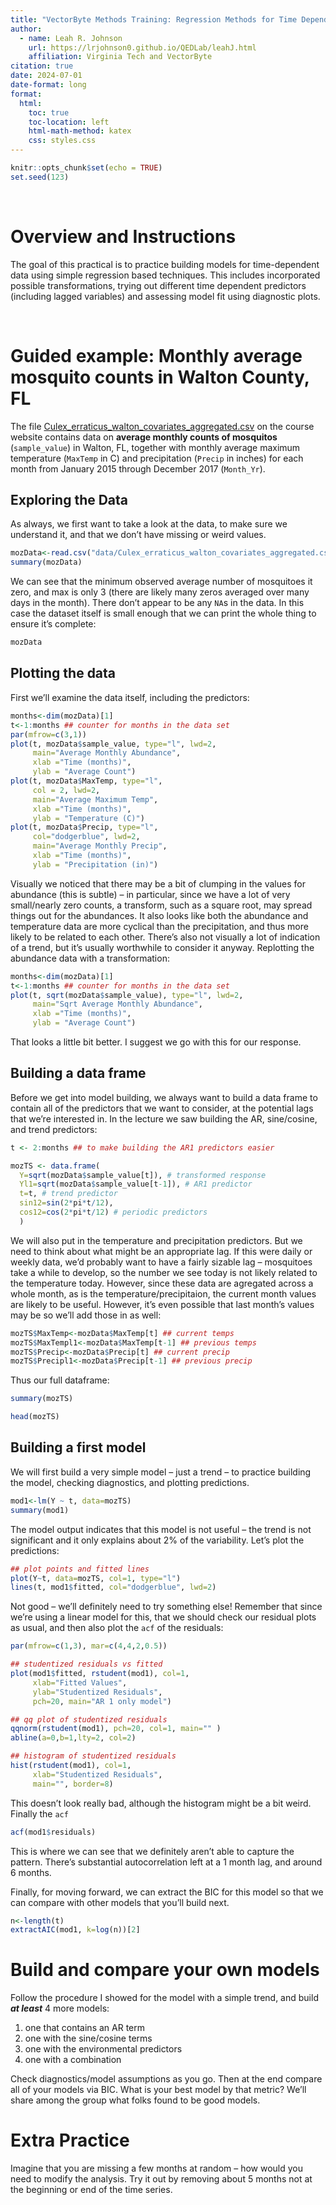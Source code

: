 ```yaml
---
title: "VectorByte Methods Training: Regression Methods for Time Dependent Data (practical)"
author:
  - name: Leah R. Johnson 
    url: https://lrjohnson0.github.io/QEDLab/leahJ.html
    affiliation: Virginia Tech and VectorByte
citation: true
date: 2024-07-01
date-format: long
format:
  html:
    toc: true
    toc-location: left
    html-math-method: katex
    css: styles.css
---
```


```r
knitr::opts_chunk$set(echo = TRUE)
set.seed(123)
```

<br>

# Overview and Instructions

The goal of this practical is to practice building models for time-dependent data using simple regression based techniques. This includes incorporated possible transformations, trying out different time dependent predictors (including lagged variables) and assessing model fit using diagnostic plots. 

<br>

# Guided example: Monthly average mosquito counts in Walton County, FL

The file [Culex_erraticus_walton_covariates_aggregated.csv](data/Culex_erraticus_walton_covariates_aggregated.csv) on the course website contains data on **average monthly counts of mosquitos** (`sample_value`) in Walton, FL, together with monthly average maximum temperature (`MaxTemp` in C) and precipitation (`Precip` in inches) for each month from January 2015 through December 2017 (`Month_Yr`).


## Exploring the Data

As always, we first want to take a look at the data, to make sure we understand it, and that we don't have missing or weird values.

```r
mozData<-read.csv("data/Culex_erraticus_walton_covariates_aggregated.csv")
summary(mozData)
```
We can see that the minimum observed average number of mosquitoes it zero, and max is only 3 (there are likely many zeros averaged over many days in the month). There don't appear to be any `NA`s in the data. In this case the dataset itself is small enough that we can print the whole thing to ensure it's complete:
```r
mozData
```

## Plotting the data

First we'll examine the data itself, including the predictors:

```r
months<-dim(mozData)[1]
t<-1:months ## counter for months in the data set
par(mfrow=c(3,1))
plot(t, mozData$sample_value, type="l", lwd=2, 
     main="Average Monthly Abundance", 
     xlab ="Time (months)", 
     ylab = "Average Count")
plot(t, mozData$MaxTemp, type="l",
     col = 2, lwd=2, 
     main="Average Maximum Temp", 
     xlab ="Time (months)", 
     ylab = "Temperature (C)")
plot(t, mozData$Precip, type="l",
     col="dodgerblue", lwd=2,
     main="Average Monthly Precip", 
     xlab ="Time (months)", 
     ylab = "Precipitation (in)")

```
Visually we noticed that there may be a bit of clumping in the values for abundance (this is subtle) -- in particular, since we have a lot of very small/nearly zero counts, a transform, such as a square root, may spread things out for the abundances. It also looks like both the abundance and temperature data are more cyclical than the precipitation, and thus more likely to be related to each other. There's also not visually a lot of indication of a trend, but it's usually worthwhile to consider it anyway. Replotting the abundance data with a transformation:

```r
months<-dim(mozData)[1]
t<-1:months ## counter for months in the data set
plot(t, sqrt(mozData$sample_value), type="l", lwd=2, 
     main="Sqrt Average Monthly Abundance", 
     xlab ="Time (months)", 
     ylab = "Average Count")
```

That looks a little bit better. I suggest we go with this for our response. 

## Building a data frame

Before we get into model building, we always want to build a data frame to contain all of the predictors that we want to consider, at the potential lags that we're interested in. In the lecture we saw building the AR, sine/cosine, and trend predictors:
```r
t <- 2:months ## to make building the AR1 predictors easier

mozTS <- data.frame(
  Y=sqrt(mozData$sample_value[t]), # transformed response
  Yl1=sqrt(mozData$sample_value[t-1]), # AR1 predictor
  t=t, # trend predictor
  sin12=sin(2*pi*t/12), 
  cos12=cos(2*pi*t/12) # periodic predictors
  )
```

We will also put in the temperature and precipitation predictors. But we need to think about what might be an appropriate lag. If this were daily or weekly data, we'd probably want to have a fairly sizable lag -- mosquitoes take a while to develop, so the number we see today is not likely related to the temperature today. However, since these data are agregated across a whole month, as is the temperature/precipitaion, the current month values are likely to be useful. However, it's even possible that last month's values may be so we'll add those in as well:

```r
mozTS$MaxTemp<-mozData$MaxTemp[t] ## current temps
mozTS$MaxTempl1<-mozData$MaxTemp[t-1] ## previous temps
mozTS$Precip<-mozData$Precip[t] ## current precip
mozTS$Precipl1<-mozData$Precip[t-1] ## previous precip
```

Thus our full dataframe:
```r
summary(mozTS)
```

```r
head(mozTS)
```

## Building a first model

We will first build a very simple model -- just a trend  -- to practice building the model, checking diagnostics, and plotting predictions.

```r
mod1<-lm(Y ~ t, data=mozTS)
summary(mod1)
```

The model output indicates that this model is not useful -- the trend is not significant and it only explains about 2% of the variability. Let's plot the predictions:

```r
## plot points and fitted lines
plot(Y~t, data=mozTS, col=1, type="l")
lines(t, mod1$fitted, col="dodgerblue", lwd=2)
```


Not good -- we'll definitely need to try something else! Remember that since we're using a linear model for this, that we should check our residual plots as usual, and then also plot the `acf` of the residuals:

```r
par(mfrow=c(1,3), mar=c(4,4,2,0.5))   

## studentized residuals vs fitted
plot(mod1$fitted, rstudent(mod1), col=1,
     xlab="Fitted Values", 
     ylab="Studentized Residuals", 
     pch=20, main="AR 1 only model")

## qq plot of studentized residuals
qqnorm(rstudent(mod1), pch=20, col=1, main="" )
abline(a=0,b=1,lty=2, col=2)

## histogram of studentized residuals
hist(rstudent(mod1), col=1, 
     xlab="Studentized Residuals", 
     main="", border=8)
```

This doesn't look really bad, although the histogram might be a bit weird. Finally the `acf`

```r
acf(mod1$residuals)
```
This is where we can see that we definitely aren't able to capture the pattern. There's substantial autocorrelation left at a 1 month lag, and around 6 months. 

Finally, for moving forward, we can extract the BIC for this model so that we can compare with other models that you'll build next. 

```r
n<-length(t)
extractAIC(mod1, k=log(n))[2]
```

# Build and compare your own models

Follow the procedure I showed for the model with a simple trend, and build ***at least*** 4 more models:

1. one that contains an AR term
2. one with the sine/cosine terms
3. one with the environmental predictors
4. one with a combination

Check diagnostics/model assumptions as you go. Then at the end compare all of your models via BIC. What is your best model by that metric? We'll share among the group what folks found to be good models. 

# Extra Practice 

Imagine that you are missing a few months at random -- how would you need to modify the analysis. Try it out by removing about 5 months not at the beginning or end of the time series. 


